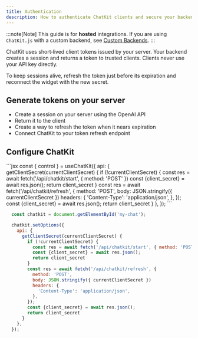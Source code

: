 ```yaml
---
title: Authentication
description: How to authenticate ChatKit clients and secure your backend.
---
```



:::note[Note]
This guide is for **hosted** integrations.
If you are using `ChatKit.js` with a custom backend, see [Custom Backends](/guides/custom-backends).
:::

ChatKit uses short‑lived client tokens issued by your server. Your backend creates a session and returns a token to trusted clients. Clients never use your API key directly.

To keep sessions alive, refresh the token just before its expiration and reconnect the widget with the new secret.

## Generate tokens on your server

- Create a session on your server using the OpenAI API
- Return it to the client
- Create a way to refresh the token when it nears expiration
- Connect ChatKit to your token refresh endpoint

## Configure ChatKit

<Tabs syncKey="language">
<TabItem label="React">
  ```jsx
    const { control } = useChatKit({
      api: {
        getClientSecret(currentClientSecret) {
          if (!currentClientSecret) {
            const res = await fetch('/api/chatkit/start', { method: 'POST' })
            const {client_secret} = await res.json();
            return client_secret
          }
          const res = await fetch('/api/chatkit/refresh', {
            method: 'POST',
            body: JSON.stringify({ currentClientSecret })
            headers: {
              'Content-Type': 'application/json',
            },
          });
          const {client_secret} = await res.json();
          return client_secret
        }
      },
    });
  ```

</TabItem>

<TabItem label="Vanilla JS">

  ```js
    const chatkit = document.getElementById('my-chat');

    chatkit.setOptions({
      api: {
        getClientSecret(currentClientSecret) {
          if (!currentClientSecret) {
            const res = await fetch('/api/chatkit/start', { method: 'POST' })
            const {client_secret} = await res.json();
            return client_secret
          }
          const res = await fetch('/api/chatkit/refresh', {
            method: 'POST',
            body: JSON.stringify({ currentClientSecret })
            headers: {
              'Content-Type': 'application/json',
            },
          });
          const {client_secret} = await res.json();
          return client_secret
        }
      },
    });
  ```

</TabItem>
</Tabs>


